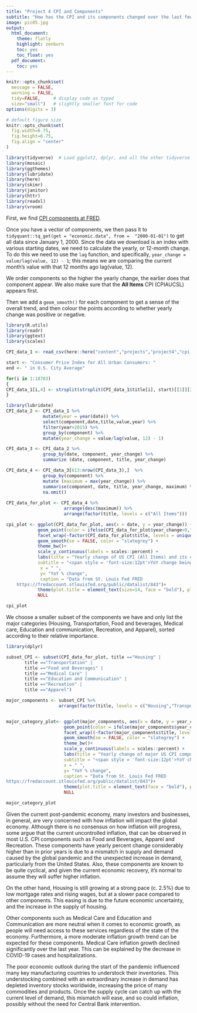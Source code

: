 ```yaml
---
title: "Project 4 CPI and Components"
subtitle: "How has the CPI and its components changed over the last few years?"
image: pic05.jpg
output:
  html_document:
    theme: flatly
    highlight: zenburn
    toc: yes
    toc_float: yes
  pdf_document:
    toc: yes
---
```



```r
knitr::opts_chunk$set(
  message = FALSE, 
  warning = FALSE, 
  tidy=FALSE,     # display code as typed
  size="small")   # slightly smaller font for code
options(digits = 3)

# default figure size
knitr::opts_chunk$set(
  fig.width=6.75, 
  fig.height=6.75,
  fig.align = "center"
)
```


```r
library(tidyverse)  # Load ggplot2, dplyr, and all the other tidyverse packages
library(mosaic)
library(ggthemes)
library(lubridate)
library(here)
library(skimr)
library(janitor)
library(httr)
library(readxl)
library(vroom)
```


First, we find [CPI components at  FRED](https://fredaccount.stlouisfed.org/public/datalist/843). 

Once you have a vector of components, we  then pass it to `tidyquant::tq_get(get = "economic.data", from =  "2000-01-01")` to get all data since January 1, 2000. Since the data we download is an index with various starting dates, we need to calculate the yearly, or 12-month change. To do this we need to use the `lag` function, and specifically, `year_change = value/lag(value, 12) - 1`; this means we are comparing the current month's value with that 12 months ago lag(value, 12).

We order components so the higher the yearly change, the earlier does that component appear. We also make sure that the **All Items** CPI (CPIAUCSL) appears first.

Then we add a `geom_smooth()` for each component to get a sense of the overall trend, and then colour the points according to whether yearly change was positive or negative. 

```r

library(R.utils)
library(readr)
library(ggtext)
library(scales)

CPI_data_1 <- read_csv(here::here("content","projects","project4","cpi_data.csv"))

start <- "Consumer Price Index for All Urban Consumers: "
end <- " in U.S. City Average"

for(i in 1:18783)
{
CPI_data_1[i,4] <- strsplit(strsplit(CPI_data_1$title[i], start)[[1]][2], end)[[1]][1]
}

library(lubridate)
CPI_data_2 <- CPI_data_1 %>% 
              mutate(year = year(date)) %>%
              select(component,date,title,value,year) %>%   
              filter(year>2015) %>% 
              group_by(component) %>% 
              mutate(year_change = value/lag(value, 12) - 1)

CPI_data_3 <- CPI_data_2 %>% 
              group_by(date, component, year_change) %>% 
              summarize (date, component, title, year_change)

CPI_data_4 <- CPI_data_3[613:nrow(CPI_data_3),]  %>% 
              group_by(component) %>%
              mutate (maximum = max(year_change)) %>% 
              summarise(component, date, title, year_change, maximum) %>% 
              na.omit()
  
CPI_data_for_plot <- CPI_data_4 %>% 
                      arrange(desc(maximum)) %>%
                      arrange(factor(title, levels = c("All Items")))

cpi_plot <- ggplot(CPI_data_for_plot, aes(x = date, y = year_change)) +
            geom_point(color = ifelse(CPI_data_for_plot$year_change<0,"steelblue1","orangered")) +
            facet_wrap(~factor(CPI_data_for_plot$title, levels = unique(CPI_data_for_plot$title)), ncol = 6, scales = "free")+
            geom_smooth(se = FALSE, color = "slategrey") +
            theme_bw()+
            scale_y_continuous(labels = scales::percent) +
            labs(title = "Yearly change of US CPI (All Items) and its components",
            subtitle = "<span style = 'font-size:12pt'>YoY change being <span style = 'color: orangered;'>positive</span> and <span style = 'color:       steelblue1;'>negative</span><br>Jan 2016 to Aug 2021",
             x = " ",
             y= "YoY % change",
             caption = "Data from St. Louis Fed FRED
    https://fredaccount.stlouisfed.org/public/datalist/843")+
            theme(plot.title = element_text(size=14, face = "bold"), plot.subtitle = element_markdown(size= 12), strip.text = element_text(size=10)) +
            NULL

cpi_plot

```

We choose a smaller subset of the components we have and only list the major categories (Housing, Transportation, Food and beverages, Medical care, Education and communication, Recreation, and Apparel), sorted according to their relative importance.

```r

library(dplyr)

subset_CPI <- subset(CPI_data_for_plot, title =="Housing" |
       title =="Transportation" |
       title =="Food and Beverages" |
       title =="Medical Care" |
       title =="Education and Communication" |
       title =="Recreation" |
       title =="Apparel") 

major_components <- subset_CPI %>% 
                    arrange(factor(title, levels = c("Housing","Transportation", "Food and Beverages", "Medical Care","Education and Communication","Recreation","Apparel")))


major_category_plot<- ggplot(major_components, aes(x = date, y = year_change)) +
                      geom_point(color = ifelse(major_components$year_change<0,"steelblue1","orangered")) +
                      facet_wrap((~factor(major_components$title, levels = unique(major_components$title))), scales = "free")+
                      geom_smooth(se = FALSE, color = "slategrey") +
                      theme_bw()+
                      scale_y_continuous(labels = scales::percent) +
                      labs(title = "Yearly change of major US CPI components",
                      subtitle = "<span style = 'font-size:12pt'>YoY change being <span style = 'color: orangered;'>positive</span> and <span style = 'color: steelblue1;'>negative</span><br>Jan 2016 to Aug 2021",
                      x = " ",
                      y= "YoY % change",
                      caption = "Data from St. Louis Fed FRED
https://fredaccount.stlouisfed.org/public/datalist/843")+
                      theme(plot.title = element_text(face = "bold"), plot.subtitle = element_markdown( ), strip.text = element_text(size=8.5)) +
                      NULL

major_category_plot

```



Given the current post-pandemic economy, many investors and businesses, in general, are very concerned with how inflation will impact the global economy. Although there is no consensus on how inflation will progress, some argue that the current uncontrolled inflation, that can be observed in most U.S. CPI components such as Food and Beverages, Apparel and Recreation. These components have yearly percent change considerably higher than in prior years is due to a mismatch in supply and demand caused by the global pandemic and the unexpected increase in demand, particularly from the United States. Also, these components are known to be quite cyclical, and given the current economic recovery, it’s normal to assume they will suffer higher inflation.

On the other hand, Housing is still growing at a strong pace (c. 2.5%) due to low mortgage rates and rising wages, but at a slower pace compared to other components. This easing is due to the future economic uncertainty, and the increase in the supply of housing.

Other components such as Medical Care and Education and Communication are more neutral when it comes to economic growth, as people will need access to these services regardless of the state of the economy. Furthermore, a more moderate inflation growth trend can be expected for these components. Medical Care inflation growth declined significantly over the last year. This can be explained by the decrease in COVID-19 cases and hospitalizations.

The poor economic outlook during the start of the pandemic influenced many key manufacturing countries to understock their inventories. This understocking combined with an extraordinary increase in demand has depleted inventory stocks worldwide, increasing the price of many commodities and products. Once the supply cycle can catch up with the current level of demand, this mismatch will ease, and so could inflation, possibly without the need for Central Bank intervention.


